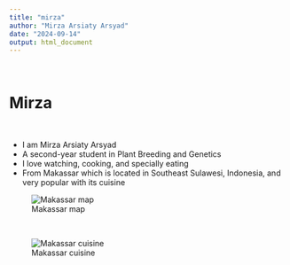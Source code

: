 ```yaml
---
title: "mirza"
author: "Mirza Arsiaty Arsyad"
date: "2024-09-14"
output: html_document
---
```

<br>

# Mirza

<br>

- I am Mirza Arsiaty Arsyad
<br>
- A second-year student in Plant Breeding and Genetics
<br>
- I love watching, cooking, and specially eating 
<br>
- From Makassar which is located in Southeast Sulawesi, Indonesia, and very popular with its cuisine 
<br>

![Makassar map](https://localityretics.wordpress.com/wp-content/uploads/2014/11/makassar_map_1.jpg?w=640)

<br>

![Makassar cuisine](https://amellie.net/wp-content/uploads/2016/12/makassarfoods-800x429.jpg)

